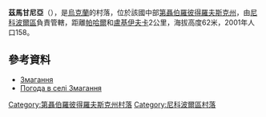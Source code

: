 {{coord|47|50|51|N|34|22|53|E|scale:30000_region:UA|display=title}}

'''茲馬甘尼亞'''（{{lang-uk|Змагання}}），是[[烏克蘭|烏克蘭]]的村落，位於該國中部[[第聶伯羅彼得羅夫斯克州|第聶伯羅彼得羅夫斯克州]]，由[[尼科波爾區|尼科波爾區]]負責管轄，距離[[帕哈爾|帕哈爾]]和[[盧基伊夫卡|盧基伊夫卡]]2公里，海拔高度62米，2001年人口158。

==參考資料==
* [http://gska2.rada.gov.ua/pls/z7502/A005?rdat1=06.12.2007&rf7571=5762 Змагання]{{dead link|date=2018年4月 |bot=InternetArchiveBot |fix-attempted=yes }}
* [http://weather.in.ua/ua/dnepropetrovskaja/9046 Погода в селі Змагання]

{{DEFAULTSORT:Змагання}}
[[Category:第聶伯羅彼得羅夫斯克州村落|Category:第聶伯羅彼得羅夫斯克州村落]]
[[Category:尼科波爾區村落|Category:尼科波爾區村落]]


{{Dnipropetrovsk-geo-stub}}